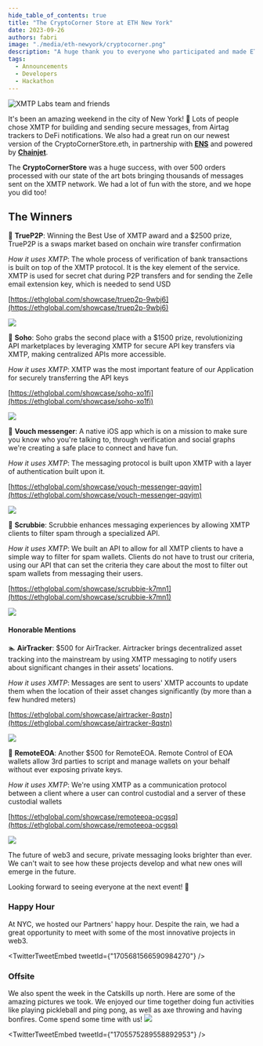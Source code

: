 ```yaml
---
hide_table_of_contents: true
title: "The CryptoCorner Store at ETH New York"
date: 2023-09-26
authors: fabri
image: "./media/eth-newyork/cryptocorner.png"
description: "A huge thank you to everyone who participated and made ETH New York such an exciting event! The projects we saw being built with XMTP were truly inspiring. They brought forth the many use cases that XMTP’s protocol unlocks: from improving DAO governance with group chats to facilitating freelance work through bounties and crypto payments in chat."
tags:
  - Announcements
  - Developers
  - Hackathon
---
```



![XMTP Labs team and friends](./media/eth-newyork/cryptocorner.png)

It's been an amazing weekend in the city of New York! 🗽 Lots of people chose XMTP for building and sending secure messages, from Airtag trackers to DeFi notifications. We also had a great run on our newest version of the CryptoCornerStore.eth, in partnership with [**ENS**](https://ens.domains) and powered by [**Chainjet**](https://chainjet.io).

<!--truncate-->

<div className="jaja">
  <TwitterTweetEmbed tweetId={"1705298317150658768"} />
</div>

The **CryptoCornerStore** was a huge success, with over 500 orders processed with our state of the art bots bringing thousands of messages sent on the XMTP network. We had a lot of fun with the store, and we hope you did too!

## The Winners

🥇 **TrueP2P**: Winning the Best Use of XMTP award and a $2500 prize, TrueP2P is a swaps market based on onchain wire transfer confirmation

_How it uses XMTP_: The whole process of verification of bank transactions is built on top of the XMTP protocol. It is the key element of the service. XMTP is used for secret chat during P2P transfers and for sending the Zelle email extension key, which is needed to send USD

[https://ethglobal.com/showcase/truep2p-9wbj6](https://ethglobal.com/showcase/truep2p-9wbj6)

![](./media/eth-newyork/truep2p.png)

🥈 **Soho**: Soho grabs the second place with a $1500 prize, revolutionizing API marketplaces by leveraging XMTP for secure API key transfers via XMTP, making centralized APIs more accessible.

_How it uses XMTP_: XMTP was the most important feature of our Application for securely transferring the API keys

[https://ethglobal.com/showcase/soho-xo1fi](https://ethglobal.com/showcase/soho-xo1fi)

![](./media/eth-newyork/soho.png)

📲 **Vouch messenger**: A native iOS app which is on a mission to make sure you know who you're talking to, through verification and social graphs we're creating a safe place to connect and have fun.

_How it uses XMTP_: The messaging protocol is built upon XMTP with a layer of authentication built upon it.

[https://ethglobal.com/showcase/vouch-messenger-qqvjm](https://ethglobal.com/showcase/vouch-messenger-qqvjm)

![](./media/eth-newyork/vouchers.png)

🤖 **Scrubbie**: Scrubbie enhances messaging experiences by allowing XMTP clients to filter spam through a specialized API.

_How it uses XMTP_: We built an API to allow for all XMTP clients to have a simple way to filter for spam wallets. Clients do not have to trust our criteria, using our API that can set the criteria they care about the most to filter out spam wallets from messaging their users.

[https://ethglobal.com/showcase/scrubbie-k7mn1](https://ethglobal.com/showcase/scrubbie-k7mn1)

![](./media/eth-newyork/scrubbie.png)

#### Honorable Mentions

🏊 **AirTracker**: $500 for AirTracker. Airtracker brings decentralized asset tracking into the mainstream by using XMTP messaging to notify users about significant changes in their assets’ locations.

_How it uses XMTP_: Messages are sent to users' XMTP accounts to update them when the location of their asset changes significantly (by more than a few hundred meters)

[https://ethglobal.com/showcase/airtracker-8qstn](https://ethglobal.com/showcase/airtracker-8qstn)

![](./media/eth-newyork/airtracker.png)

🦿 **RemoteEOA**: Another $500 for RemoteEOA. Remote Control of EOA wallets allow 3rd parties to script and manage wallets on your behalf without ever exposing private keys.

_How it uses XMTP_: We're using XMTP as a communication protocol between a client where a user can control custodial and a server of these custodial wallets

[https://ethglobal.com/showcase/remoteeoa-ocgsq](https://ethglobal.com/showcase/remoteeoa-ocgsq)

![](./media/eth-newyork/remoteeoa.png)

The future of web3 and secure, private messaging looks brighter than ever. We can't wait to see how these projects develop and what new ones will emerge in the future.

Looking forward to seeing everyone at the next event! 🚀

### Happy Hour

At NYC, we hosted our Partners' happy hour. Despite the rain, we had a great opportunity to meet with some of the most innovative projects in web3.

<TwitterTweetEmbed tweetId={"1705681566590984270"} />

### Offsite

We also spent the week in the Catskills up north. Here are some of the amazing pictures we took. We enjoyed our time together doing fun activities like playing pickleball and ping pong, as well as axe throwing and having bonfires. Come spend some time with us!
![](./media/eth-newyork/offsite.png)

<TwitterTweetEmbed tweetId={"1705575289558892953"} />
